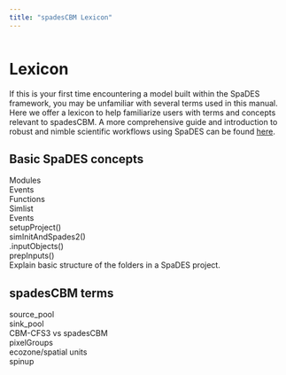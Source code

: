 ```yaml
---
title: "spadesCBM Lexicon"
---
```

```r
```

# Lexicon  {-}
If this is your first time encountering a model built within the SpaDES framework, you may be unfamiliar with several terms used in this manual. Here we offer a lexicon to help familiarize users with terms and concepts relevant to spadesCBM. A more comprehensive guide and introduction to robust and nimble scientific workflows using SpaDES can be found [here](https://predictiveecology.org/training/_book/).

## Basic SpaDES concepts {-}
Modules  
Events  
Functions  
Simlist  
Events  
setupProject()  
simInitAndSpades2()  
.inputObjects()  
prepInputs()  
Explain basic structure of the folders in a SpaDES project.

## spadesCBM terms {-}
source_pool  
sink_pool  
CBM-CFS3 vs spadesCBM  
pixelGroups  
ecozone/spatial units  
spinup  
